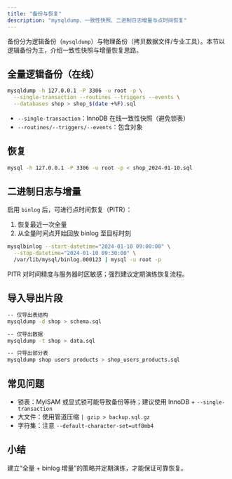 ```yaml
---
title: "备份与恢复"
description: "mysqldump、一致性快照、二进制日志增量与点时间恢复"
---
```


备份分为逻辑备份（`mysqldump`）与物理备份（拷贝数据文件/专业工具）。本节以逻辑备份为主，介绍一致性快照与增量恢复思路。

## 全量逻辑备份（在线）

```bash
mysqldump -h 127.0.0.1 -P 3306 -u root -p \
  --single-transaction --routines --triggers --events \
  --databases shop > shop_$(date +%F).sql
```

- `--single-transaction`：InnoDB 在线一致性快照（避免锁表）
- `--routines/--triggers/--events`：包含对象

## 恢复

```bash
mysql -h 127.0.0.1 -P 3306 -u root -p < shop_2024-01-10.sql
```

## 二进制日志与增量

启用 `binlog` 后，可进行点时间恢复（PITR）：

1. 恢复最近一次全量
2. 从全量时间点开始回放 binlog 至目标时刻

```bash
mysqlbinlog --start-datetime="2024-01-10 09:00:00" \
  --stop-datetime="2024-01-10 09:30:00" \
  /var/lib/mysql/binlog.000123 | mysql -u root -p
```

<Warning>
PITR 对时间精度与服务器时区敏感；强烈建议定期演练恢复流程。
</Warning>

## 导入导出片段

```bash
-- 仅导出表结构
mysqldump -d shop > schema.sql

-- 仅导出数据
mysqldump -t shop > data.sql

-- 只导出部分表
mysqldump shop users products > shop_users_products.sql
```

## 常见问题

- 锁表：MyISAM 或显式锁可能导致备份等待；建议使用 InnoDB + `--single-transaction`
- 大文件：使用管道压缩 `| gzip > backup.sql.gz`
- 字符集：注意 `--default-character-set=utf8mb4`

## 小结

建立“全量 + binlog 增量”的策略并定期演练，才能保证可靠恢复。

